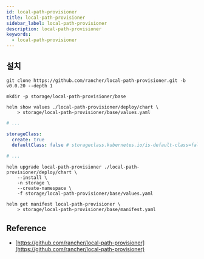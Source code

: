 ```yaml
---
id: local-path-provisioner
title: local-path-provisioner
sidebar_label: local-path-provisioner
description: local-path-provisioner
keywords:
  - local-path-provisioner
---
```


## 설치

```shell
git clone https://github.com/rancher/local-path-provisioner.git -b v0.0.20 --depth 1
```

```shell
mkdir -p storage/local-path-provisioner/base
```

```shell
helm show values ./local-path-provisioner/deploy/chart \
    > storage/local-path-provisioner/base/values.yaml
```

```yaml title="storage/local-path-provisioner/base/values.yaml"
# ...

storageClass:
  create: true
  defaultClass: false # storageclass.kubernetes.io/is-default-class=false

# ...
```

```shell
helm upgrade local-path-provisioner ./local-path-provisioner/deploy/chart \
    --install \
    -n storage \
    --create-namespace \
    -f storage/local-path-provisioner/base/values.yaml
```

```shell
helm get manifest local-path-provisioner \
    > storage/local-path-provisioner/base/manifest.yaml
```

## Reference

- [https://github.com/rancher/local-path-provisioner](https://github.com/rancher/local-path-provisioner)
